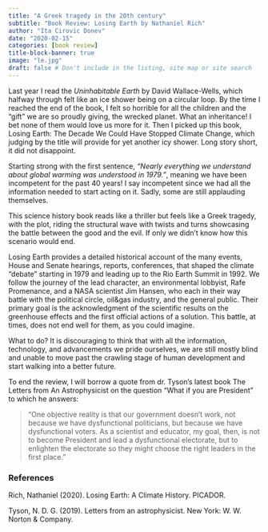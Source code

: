 ```yaml
---
title: "A Greek tragedy in the 20th century"
subtitle: "Book Review: Losing Earth by Nathaniel Rich"
author: "Ita Cirovic Donev"
date: "2020-02-15"
categories: [book review]
title-block-banner: true
image: "le.jpg"
draft: false # Don't include in the listing, site map or site search
---
```


Last year I read the *Uninhabitable Earth* by David Wallace-Wells, which halfway through felt like an ice shower being on a circular loop. By the time I reached the end of the book, I felt so horrible for all the children and the "gift" we are so proudly giving, the wrecked planet. What an inheritance! I bet none of them would love us more for it. Then I picked up this book, Losing Earth: The Decade We Could Have Stopped Climate Change, which judging by the title will provide for yet another icy shower. Long story short, it did not disappoint.

Starting strong with the first sentence, *"Nearly everything we understand about global warming was understood in 1979."*, meaning we have been incompetent for the past 40 years! I say incompetent since we had all the information needed to start acting on it. Sadly, some are still applauding themselves.

This science history book reads like a thriller but feels like a Greek tragedy, with the plot, riding the structural wave with twists and turns showcasing the battle between the good and the evil. If only we didn't know how this scenario would end.

Losing Earth provides a detailed historical account of the many events, House and Senate hearings, reports, conferences, that shaped the climate "debate" starting in 1979 and leading up to the Rio Earth Summit in 1992. We follow the journey of the lead character, an environmental lobbyist, Rafe Promenance, and a NASA scientist Jim Hansen, who each in their way battle with the political circle, oil&gas industry, and the general public. Their primary goal is the acknowledgment of the scientific results on the greenhouse effects and the first official actions of a solution. This battle, at times, does not end well for them, as you could imagine.

What to do? It is discouraging to think that with all the information, technology, and advancements we pride ourselves, we are still mostly blind and unable to move past the crawling stage of human development and start walking into a better future.

To end the review, I will borrow a quote from dr. Tyson's latest book The Letters from An Astrophysicist on the question "What if you are President" to which he answers:

> "One objective reality is that our government doesn't work, not because we have dysfunctional politicians, but because we have dysfunctional voters. As a scientist and educator, my goal, then, is not to become President and lead a dysfunctional electorate, but to enlighten the electorate so they might choose the right leaders in the first place."

### References

Rich, Nathaniel (2020). Losing Earth: A Climate History. PICADOR.

Tyson, N. D. G. (2019). Letters from an astrophysicist. New York: W. W. Norton & Company.